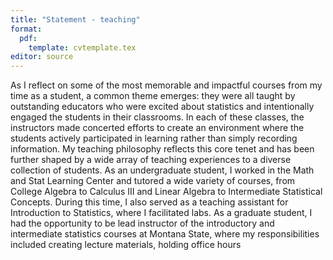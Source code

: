 ```yaml
---
title: "Statement - teaching"
format: 
  pdf:
    template: cvtemplate.tex
editor: source
---
```

<!-- advice: https://crlt.umich.edu/sites/default/files/resource_files/CRLT_no23.pdf -->

\begin{flushright}
Christian Stratton

\href{mailto:christianstratton@montana.edu}{christianstratton@montana.edu}

(406) 261-9426
\end{flushright}

\begin{center}
\textbf{Statement on teaching philosophy} 
\end{center}

As I reflect on some of the most memorable and impactful courses from my time as a student, a common theme emerges: they were all taught by outstanding educators who were excited about statistics and intentionally engaged the students in their classrooms. In each of these classes, the instructors made concerted efforts to create an environment where the students actively participated in learning rather than simply recording information. My teaching philosophy reflects this core tenet and has been further shaped by a wide array of teaching experiences to a diverse collection of students. As an undergraduate student, I worked in the Math and Stat Learning Center and tutored a wide variety of courses, from College Algebra to Calculus III and Linear Algebra to Intermediate Statistical Concepts. During this time, I also served as a teaching assistant for Introduction to Statistics, where I facilitated labs. As a graduate student, I had the opportunity to be lead instructor of the introductory and intermediate statistics courses at Montana State, where my responsibilities included creating lecture materials, holding office hours


\vspace*{2mm}



\vspace*{2mm}

\begin{itemize}
\item paragraph on engaging students (active learning and technology)
\item paragraph on supervising MLC, teaching wide variety of students and classes
\item paragraph on teaching 216/217 with a flipped classroom, stat 411 labs with flipped classroom
\item paragraph on designing tool for teaching power, and visualizations in 408
\item school-centric paragraph, list some courses that I would like to teach, some that I would like to create 
\end{itemize}


<!-- I still vividly remember sitting down for my first day of introductory statistics with Dr. Katharine Banner in the fall of 2015. As we all wrestled with the installation of `R`, `R` Markdown, and MikTeX, Dr. Banner shared visualizations created in `R` from various projects during graduate school. Her excitement was palpable as she described the power of statistics to provide data-driven solutions to real-world problems. I recall spending the rest of my evening with the `cars` data set and StackOverflow, trying to figure out how to overlay a density plot on a histogram. -->

<!-- \vspace*{2mm} -->

<!-- A year later, I found myself enrolled in probability theory with Dr. Jennifer Green, thumbing through the course calendar before class, intimidated by terms like "Jacobian transformations" and "moment-generating functions." My anxiety was immediately alleviated as the ice-breaker on the first day of class ignited a 30-minute discussion about our backgrounds, expectations, and the power of statistics to change the way people think about the world. Each of the following classes began with a prompt first discussed in small groups, then again shared as a class. This technique left me feeling excited for class despite my trepidation prior to the start of the semester. For the remainder of my time in school, Dr. Green remained remarkably approachable, always happy to talk about effective teaching strategies, or other statistical novelties, such as how the hypergeometric distribution may be used in forensic glass comparison. -->

<!-- \vspace*{2mm} -->

<!-- Two years later in the fall of 2017, I enrolled in Bayesian data analysis with Dr. Andrew Hoegh. Frequently throughout the semester, Dr. Hoegh flipped the classroom, encouraging us to work in groups to derive posterior distributions and construct MCMC samplers. During this time, Dr. Hoegh would visit with each group and field questions, at times posing new questions for the group to ponder. Through this process, I developed a deep curiosity for Bayesian statistics, which motivated me to visit Dr. Hoegh's office hours frequently. During these visits, we had lengthy conversations about the philosophy of Bayesian statistics, practical applications, and the nuts and bolts of Bayesian computation. These conversations are particularly memorable, as Dr. Hoegh would tirelessly entertain my curiosities, often answering questions with questions and encouraging me to dive deeper into literature and scholarship. -->







